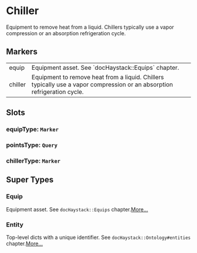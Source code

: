 # Chiller
Equipment to remove heat from a liquid.  Chillers typically use a vapor
compression or an absorption refrigeration cycle.
## Markers
<table>
<tbody>
<tr>
<td className='p-2 align-top'><span className='bg-sky-200 rounded-md px-3 py-1 text-sky-700 block font-semibold text-center text-sm'>equip </span></td>
<td className='p-2 align-top'>Equipment asset. See `docHaystack::Equips` chapter.</td>
</tr>
<tr>
<td className='p-2 align-top'><span className='bg-sky-200 rounded-md px-3 py-1 text-sky-700 block font-semibold text-center text-sm'>chiller </span></td>
<td className='p-2 align-top'>Equipment to remove heat from a liquid.  Chillers typically use a vapor compression or an absorption refrigeration cycle.</td>
</tr>
</tbody>
</table>

## Slots

### equipType: `Marker`

### pointsType: `Query`

### chillerType: `Marker`


## Super Types
### Equip
Equipment asset.
See `docHaystack::Equips` chapter.[More...](./Equip)

### Entity
Top-level dicts with a unique identifier.
See `docHaystack::Ontology#entities` chapter.[More...](./Entity)


